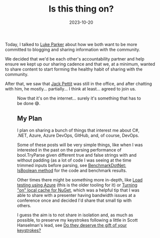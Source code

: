 ﻿---
title: 'Is this thing on?'
date: 2023-10-20
tags: ['Blogging', 'Commitment', 'YouTube', 'Making Videos']
draft: false
summary: 'Sometimes you just need an accountability partner... or 2, and then you''ll start course-correcting'
---


Today, I talked to [Luke Parker](https://www.linkedin.com/in/lukeparkerdev/) about how we both want to be more committed to blogging and sharing information with the community. 

We decided that we'd be each other's accountability partner and help ensure we kept up our sharing cadence and that we, at a minimum, wanted to share content to start forming the healthy habit of sharing with the community.

After that, we saw that [Jack Pettit](https://www.linkedin.com/in/jack-pettit-52a916176/) was still in the office, and after chatting with him, he mostly... partially... I think at least... agreed to join us.


<Figure key="/images/hqdefault.jpg" src="/images/hqdefault.jpg" alt="If it's on the internet... it must be true" width="0" height="0" caption="If it's on the internet... it must be true" />


Now that it's on the internet... surely it's something that has to be done 😅.

## My Plan

I plan on sharing a bunch of things that interest me about C#, .NET, Azure, Azure DevOps, GitHub, and, of course, DevOps.

Some of these posts will be very simple things, like when I was interested in the past on the parsing performance of bool.TryParse given different true and false strings with and without padding (as a lot of code I was seeing at the time trimmed inputs before parsing, see [BenchmarkDotNet: IsBoolean method](/blog/2017-12-28/benchmarkdotnet-isboolean-method) for the code and benchmark results.

Other times there might be something more in-depth, like [Load testing using Azure](/blog/2015-10-08/load-testing-using-azure) (this is the older tooling for it) or [Turning "on" local cache for NuGet](/blog/2014-09-25/turning-on-local-cache-for-nuget), which was a helpful tip that I was able to share with a presenter having bandwidth issues at a conference once and decided I'd share that small tip with others.

I guess the aim is to not share in isolation and, as much as possible, to preserve my keystrokes following a little in Scott Hanselman's lead, see [Do they deserve the gift of your keystrokes?](https://www.hanselman.com/blog/do-they-deserve-the-gift-of-your-keystrokes)

